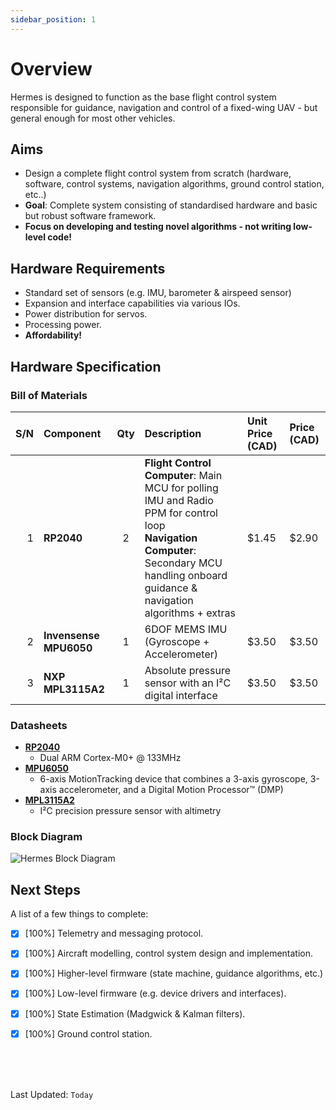 ```yaml
---
sidebar_position: 1
---
```


# Overview
Hermes is designed to function as the base flight control system responsible for guidance, navigation and control of a fixed-wing UAV - but general enough for most other vehicles.

## Aims
- Design a complete flight control system from scratch (hardware, software, control systems, navigation algorithms, ground control station, etc..)
- <b>Goal</b>: Complete system consisting of standardised hardware and basic but robust software framework.
- <b>Focus on developing and testing novel algorithms - not writing low-level code!</b>

## Hardware Requirements
- Standard set of sensors (e.g. IMU, barometer & airspeed sensor)
- Expansion and interface capabilities via various IOs.
- Power distribution for servos.
- Processing power.
- <b>Affordability!</b>


## Hardware Specification
### Bill of Materials 
|  S/N   | Component                   | Qty | Description  | Unit Price (CAD) | Price (CAD) |
|  --:   | :--                         | :-: | :--          | :--   | :--   |
|   1    | <b>RP2040</b>               |  2  | <b>Flight Control Computer</b>: Main MCU for polling IMU and Radio PPM for control loop <br/><b>Navigation Computer</b>: Secondary MCU handling onboard guidance & navigation algorithms + extras| $1.45 | $2.90 |
|   2    | <b>Invensense MPU6050</b>   |  1  | 6DOF MEMS IMU (Gyroscope + Accelerometer)  | $3.50 | $3.50 |
|   3    | <b>NXP MPL3115A2</b>        |  1  | Absolute pressure sensor with an I²C digital interface  | $3.50 | $3.50 |

### Datasheets
- [<b>RP2040</b>](https://datasheets.raspberrypi.org/rp2040/rp2040-datasheet.pdf)
   - Dual ARM Cortex-M0+ @ 133MHz
- [<b>MPU6050</b>](https://datasheet.lcsc.com/lcsc/1811071024_TDK-InvenSense-MPU-6050_C24112.pdf)
   -  6-axis MotionTracking device that combines a 3-axis gyroscope, 3-axis accelerometer, and a Digital Motion Processor™ (DMP)
- [<b>MPL3115A2</b>](https://www.nxp.com/docs/en/data-sheet/MPL3115A2.pdf)
   - I²C precision pressure sensor with altimetry



### Block Diagram

![Hermes Block Diagram](./_imgs/hermes_block.png)


## Next Steps
A list of a few things to complete:
- [X] [100%] Telemetry and messaging protocol.
- [X] [100%] Aircraft modelling, control system design and implementation.
- [X] [100%] Higher-level firmware (state machine, guidance algorithms, etc.)
- [X] [100%] Low-level firmware (e.g. device drivers and interfaces).
- [X] [100%] State Estimation (Madgwick & Kalman filters).
- [X] [100%] Ground control station.


<br/> <br/> <br/> 

Last Updated: <code>Today</code>
